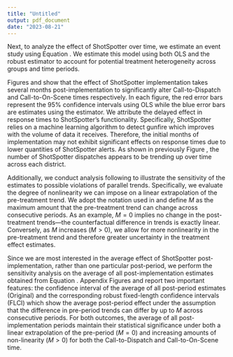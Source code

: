 ```yaml
---
title: "Untitled"
output: pdf_document
date: "2023-08-21"
---
```


\subsection{Dynamic Effects}\label{section:dynamic}

Next, to analyze the effect of ShotSpotter over time, we estimate an event study using Equation \ref{eq:es}. We estimate this model using both OLS and the \cite{gardner_two-stage_2022} robust estimator to account for potential treatment heterogeneity across groups and time periods. 

Figures \ref{entry_1_es} and \ref{eos_1_es} show that the effect of ShotSpotter implementation takes several months post-implementation to significantly alter Call-to-Dispatch and Call-to-On-Scene times respectively. In each figure, the red error bars represent the 95\% confidence intervals using OLS while the blue error bars are estimates using the \cite{gardner_two-stage_2022} estimator. We attribute the delayed effect in response times to ShotSpotter's functionality. Specifically, ShotSpotter relies on a machine learning algorithm to detect gunfire which improves with the volume of data it receives. Therefore, the initial months of implementation may not exhibit significant effects on response times due to lower quantities of ShotSpotter alerts. As shown in previously Figure \ref{}, the number of ShotSpotter dispatches appears to be trending up over time across each district.

Additionally, we conduct analysis following \cite{rambachan_more_2023} to illustrate the sensitivity of the estimates to possible violations of parallel trends. Specifically, we evaluate the degree of nonlinearity we can impose on a linear extrapolation of the pre-treatment trend. We adopt the notation used in \cite{rambachan_more_2023} and define $M$ as the maximum amount that the pre-treatment trend can change across consecutive periods. As an example, $M =0$ implies no change in the post-treatment trends—the counterfactual difference in trends is exactly linear. Conversely, as $M$ increases ($M >0$), we allow for more nonlinearity in the pre-treatment trend and therefore greater uncertainty in the treatment effect estimates.

Since we are most interested in the average effect of ShotSpotter post-implementation, rather than one particular post-period, we perform the sensitivity analysis on the average of all post-implementation estimates obtained from Equation \ref{eq:es}. Appendix Figures \ref{roth_dispatch} and \ref{roth_onscene} report two important features: the confidence interval of the average of all post-period estimates (Original) and the corresponding robust fixed-length confidence intervals (FLCI) which show the average post-period effect under the assumption that the difference in pre-period trends can differ by up to $M$ across consecutive periods. For both outcomes, the average of all post-implementation periods maintain their statistical significance under both a linear extrapolation of the pre-period ($M=0$) and increasing amounts of non-linearity ($M > 0$) for both the Call-to-Dispatch and Call-to-On-Scene time. 